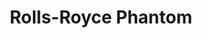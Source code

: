 ---
publishDate: 2023-01-01
title: Rolls-Royce Phantom

excerpt: El Rolls-Royce Phantom es la epitome del lujo y el refinamiento, ofreciendo comodidad incomparable y artesanía.

general:
    make: Rolls-Royce
    model: Phantom
    price: 450000
    bodyType: Sedan
    drivetrain: Rear-Wheel Drive
    doors: 4
    seatingCapacity: 5
    condition: Usado
    availability: in-stock

history:
    mileage: 8000
    year: 2020

technical:
    horsePower: 563
    transmission: Automatic
    engineSizeCC: 6749

efficiency:
    fuelType: Petrol
    fuelEfficiencyMPG: 14
    emissionsCO2: '320'

exterior:
    color: White
    paintType: Metallic

interior:
    materialSeats: Cuero
    heatedSeats: true

misc:
    vin: SCA682S55KU123456
    registrationStatus: Registered
    warranty: 3 años
    dealerNotes: Este Rolls-Royce Phantom está en condición impecable con bajo kilometraje.
---